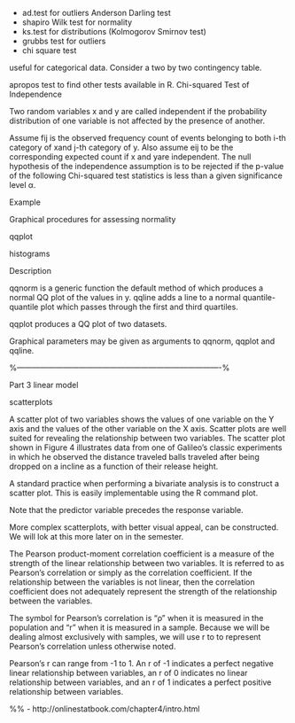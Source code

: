 

\section{Part 2 More inference procedures}
\subsection{Formal tests for Normality}


*  ad.test for outliers Anderson Darling test
*  shapiro Wilk test for normality
*  ks.test for distributions (Kolmogorov Smirnov test)
*  grubbs test for outliers
*  chi square test



useful for categorical data. Consider a two by two contingency table.


apropos test to find other tests available in R. Chi-squared Test of Independence

Two random variables x and y are called independent if the probability distribution of one variable is not affected by the presence of another.

Assume fij is the observed frequency count of events belonging to both i-th category of xand j-th category of y. Also assume eij to be the corresponding expected count if x and yare independent. The null hypothesis of the independence assumption is to be rejected if the p-value of the following Chi-squared test statistics is less than a given significance level α.



Example

 Graphical procedures for assessing normality

qqplot

histograms


\subsection{Quantile-Quantile Plots}

Description

qqnorm is a generic function the default method of which produces a normal QQ plot of the values in y. qqline adds a line to a normal quantile-quantile plot which passes through the first and third quartiles.

qqplot produces a QQ plot of two datasets.

Graphical parameters may be given as arguments to qqnorm, qqplot and qqline.

%-------------------------------------------------------------------------------%


Part 3 linear model

scatterplots


\subsection{Scatter Plot:}

 A scatter plot of two variables shows the values of one variable on the Y axis and the values of the other variable on the X axis. Scatter plots are well suited for revealing the relationship between two variables. The scatter plot shown in Figure 4 illustrates data from one of Galileo's classic experiments in which he observed the distance traveled balls traveled after being dropped on a incline as a function of their release height.



A standard practice when performing a bivariate analysis is to construct a scatter plot. This is easily implementable using the R command plot.

Note that the predictor variable precedes the response variable.

More complex scatterplots, with better visual appeal, can be constructed. We will lok at this more later on in the semester.


The Pearson product-moment correlation coefficient is a measure of the strength of the linear relationship between two variables. It is referred to as Pearson's correlation or simply as the correlation coefficient. If the relationship between the variables is not linear, then the correlation coefficient does not adequately represent the strength of the relationship between the variables.

The symbol for Pearson's correlation is "ρ" when it is measured in the population and "r" when it is measured in a sample. Because we will be dealing almost exclusively with samples, we will use r to to represent Pearson's correlation unless otherwise noted.

Pearson's r can range from -1 to 1. An r of -1 indicates a perfect negative linear relationship between variables, an r of 0 indicates no linear relationship between variables, and an r of 1 indicates a perfect positive relationship between variables. 


%% - http://onlinestatbook.com/chapter4/intro.html
